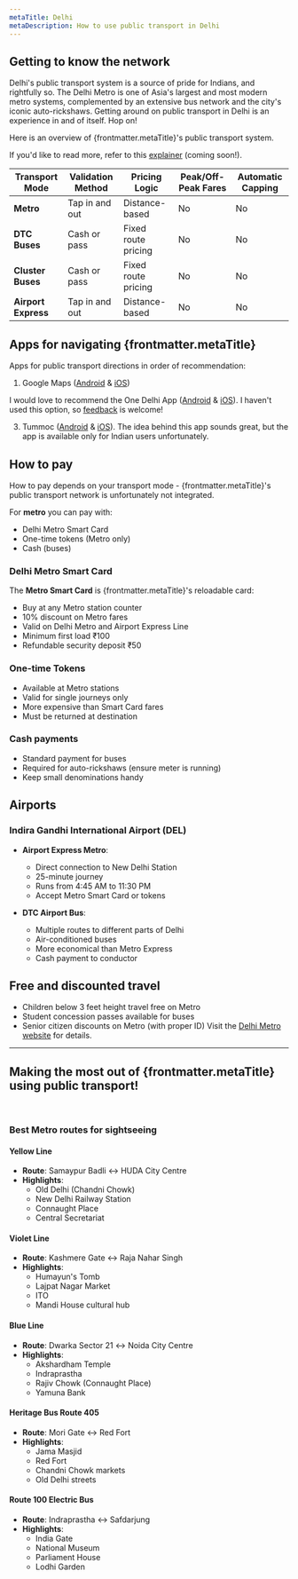 ```yaml
---
metaTitle: Delhi
metaDescription: How to use public transport in Delhi
---
```


## Getting to know the network
Delhi's public transport system is a source of pride for Indians, and rightfully so. 
The Delhi Metro is one of Asia's largest and most modern metro systems, complemented by an extensive bus network and the city's iconic auto-rickshaws.
Getting around on public transport in Delhi is an experience in and of itself. Hop on!

Here is an overview of {frontmatter.metaTitle}'s public transport system.

If you'd like to read more, refer to this [explainer](URL) (coming soon!).

| **Transport Mode**          | **Validation Method**       | **Pricing Logic**          | **Peak/Off-Peak Fares**         | **Automatic Capping**     |
|-----------------------------|-----------------------------|----------------------------|---------------------------|---------------------------|
| **Metro**                   | Tap in and out              | Distance-based             | No                        | No                        |
| **DTC Buses**              | Cash or pass                | Fixed route pricing        | No                        | No                        |
| **Cluster Buses**          | Cash or pass                | Fixed route pricing        | No                        | No                        |
| **Airport Express**         | Tap in and out              | Distance-based             | No                        | No                        |

## Apps for navigating {frontmatter.metaTitle}
Apps for public transport directions in order of recommendation:
1. Google Maps ([Android](https://play.google.com/store/apps/details?id=com.google.android.apps.maps&hl=en) & [iOS](https://apps.apple.com/app/google-maps/id585027354))

I would love to recommend the One Delhi App ([Android](https://play.google.com/store/apps/details?id=com.delhitransport.onedelhi&hl=en) & [iOS](https://apps.apple.com/gb/app/one-delhi/id1641749010)). I haven't used this option, so [feedback](mailto:gastonrieder@gmail.com) is welcome!

3. Tummoc ([Android](https://0x92l.app.link/mql2Jm1fqvb) & [iOS](https://0x92l.app.link/mql2Jm1fqvb)). The idea behind this app sounds great, but the app is available only for Indian users unfortunately. 


## How to pay
How to pay depends on your transport mode - {frontmatter.metaTitle}'s public transport network is unfortunately not integrated.

For **metro** you can pay with:
- Delhi Metro Smart Card
- One-time tokens (Metro only)
- Cash (buses)

<div>
<Figure 
  src="/cities/asia/india/delhi/metro-card-reader.jpg"
  alt="Delhi Metro card reader"
  caption="Tap your Metro Smart Card on the reader to enter or exit stations"
/>
</div>

### Delhi Metro Smart Card
The **Metro Smart Card** is {frontmatter.metaTitle}'s reloadable card:
- Buy at any Metro station counter
- 10% discount on Metro fares
- Valid on Delhi Metro and Airport Express Line
- Minimum first load ₹100
- Refundable security deposit ₹50

### One-time Tokens
- Available at Metro stations
- Valid for single journeys only
- More expensive than Smart Card fares
- Must be returned at destination

### Cash payments
- Standard payment for buses
- Required for auto-rickshaws (ensure meter is running)
- Keep small denominations handy

## Airports

### Indira Gandhi International Airport (DEL)
- **Airport Express Metro**:
  - Direct connection to New Delhi Station
  - 25-minute journey
  - Runs from 4:45 AM to 11:30 PM
  - Accept Metro Smart Card or tokens

- **DTC Airport Bus**:
  - Multiple routes to different parts of Delhi
  - Air-conditioned buses
  - More economical than Metro Express
  - Cash payment to conductor

## Free and discounted travel
- Children below 3 feet height travel free on Metro
- Student concession passes available for buses
- Senior citizen discounts on Metro (with proper ID)
Visit the [Delhi Metro website](http://www.delhimetrorail.com/) for details.

---
## Making the most out of {frontmatter.metaTitle} using public transport!

 

### Best Metro routes for sightseeing

#### **Yellow Line**
- **Route**: Samaypur Badli ↔ HUDA City Centre
- **Highlights**:
  - Old Delhi (Chandni Chowk)
  - New Delhi Railway Station
  - Connaught Place
  - Central Secretariat

#### **Violet Line**
- **Route**: Kashmere Gate ↔ Raja Nahar Singh
- **Highlights**:
  - Humayun's Tomb
  - Lajpat Nagar Market
  - ITO
  - Mandi House cultural hub

#### **Blue Line**
- **Route**: Dwarka Sector 21 ↔ Noida City Centre
- **Highlights**:
  - Akshardham Temple
  - Indraprastha
  - Rajiv Chowk (Connaught Place)
  - Yamuna Bank

#### **Heritage Bus Route 405**
- **Route**: Mori Gate ↔ Red Fort
- **Highlights**:
  - Jama Masjid
  - Red Fort
  - Chandni Chowk markets
  - Old Delhi streets

#### **Route 100 Electric Bus**
- **Route**: Indraprastha ↔ Safdarjung
- **Highlights**:
  - India Gate
  - National Museum
  - Parliament House
  - Lodhi Garden
